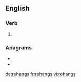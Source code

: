 ==English==

===Verb===
{{head|en|verb form}}

# {{en-third-person singular of|rehang}}

===Anagrams===
* {{l|en|gnasher}}
* {{l|en|hangers}}

[[de:rehangs]]
[[fr:rehangs]]
[[vi:rehangs]]